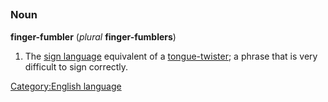 =={{en}}==
[[Category:English language]]

===Noun===
'''finger-fumbler''' (''plural'' '''finger-fumblers''')

#The [[sign language]] equivalent of a [[tongue-twister]]; a phrase that is very difficult to sign correctly.